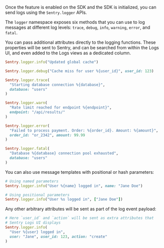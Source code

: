 Once the feature is enabled on the SDK and the SDK is initialized, you can send logs using the `Sentry.logger` APIs.

The `logger` namespace exposes six methods that you can use to log messages at different log levels: `trace`, `debug`, `info`, `warning`, `error`, and `fatal`.

You can pass additional attributes directly to the logging functions. These properties will be sent to Sentry, and can be searched from within the Logs UI, and even added to the Logs views as a dedicated column.

```ruby
Sentry.logger.info("Updated global cache")

Sentry.logger.debug("Cache miss for user %{user_id}", user_id: 123)

Sentry.logger.trace(
  "Starting database connection %{database}",
  database: "users"
)

Sentry.logger.warn(
  "Rate limit reached for endpoint %{endpoint}",
  endpoint: "/api/results/"
)

Sentry.logger.error(
  "Failed to process payment. Order: %{order_id}. Amount: %{amount}",
  order_id: "or_2342", amount: 99.99
)

Sentry.logger.fatal(
  "Database %{database} connection pool exhausted",
  database: "users"
)
```

You can also use message templates with positional or hash parameters:

```ruby
# Using named parameters
Sentry.logger.info("User %{name} logged in", name: "Jane Doe")

# Using positional parameters
Sentry.logger.info("User %s logged in", ["Jane Doe"])
```

Any other arbitrary attributes will be sent as part of the log event payload:

```ruby
# Here `user_id` and `action` will be sent as extra attributes that
# Sentry Logs UI displays
Sentry.logger.info(
  "User %{user} logged in",
  user: "Jane", user_id: 123, action: "create"
)
```
